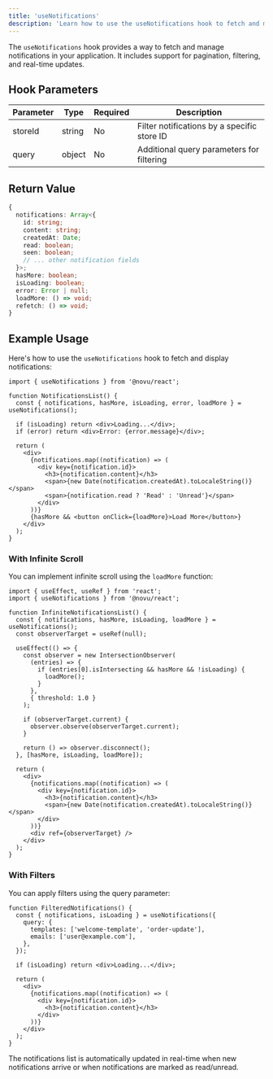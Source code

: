 ```yaml
---
title: 'useNotifications'
description: 'Learn how to use the useNotifications hook to fetch and manage notifications in your React application'
---
```



The `useNotifications` hook provides a way to fetch and manage notifications in your application. It includes support for pagination, filtering, and real-time updates.

## Hook Parameters

| Parameter | Type   | Required | Description                                 |
| --------- | ------ | -------- | ------------------------------------------- |
| storeId   | string | No       | Filter notifications by a specific store ID |
| query     | object | No       | Additional query parameters for filtering   |

## Return Value

```typescript
{
  notifications: Array<{
    id: string;
    content: string;
    createdAt: Date;
    read: boolean;
    seen: boolean;
    // ... other notification fields
  }>;
  hasMore: boolean;
  isLoading: boolean;
  error: Error | null;
  loadMore: () => void;
  refetch: () => void;
}
```

## Example Usage

Here's how to use the `useNotifications` hook to fetch and display notifications:

```tsx
import { useNotifications } from '@novu/react';

function NotificationsList() {
  const { notifications, hasMore, isLoading, error, loadMore } = useNotifications();

  if (isLoading) return <div>Loading...</div>;
  if (error) return <div>Error: {error.message}</div>;

  return (
    <div>
      {notifications.map((notification) => (
        <div key={notification.id}>
          <h3>{notification.content}</h3>
          <span>{new Date(notification.createdAt).toLocaleString()}</span>
          <span>{notification.read ? 'Read' : 'Unread'}</span>
        </div>
      ))}
      {hasMore && <button onClick={loadMore}>Load More</button>}
    </div>
  );
}
```

### With Infinite Scroll

You can implement infinite scroll using the `loadMore` function:

```tsx
import { useEffect, useRef } from 'react';
import { useNotifications } from '@novu/react';

function InfiniteNotificationsList() {
  const { notifications, hasMore, isLoading, loadMore } = useNotifications();
  const observerTarget = useRef(null);

  useEffect(() => {
    const observer = new IntersectionObserver(
      (entries) => {
        if (entries[0].isIntersecting && hasMore && !isLoading) {
          loadMore();
        }
      },
      { threshold: 1.0 }
    );

    if (observerTarget.current) {
      observer.observe(observerTarget.current);
    }

    return () => observer.disconnect();
  }, [hasMore, isLoading, loadMore]);

  return (
    <div>
      {notifications.map((notification) => (
        <div key={notification.id}>
          <h3>{notification.content}</h3>
          <span>{new Date(notification.createdAt).toLocaleString()}</span>
        </div>
      ))}
      <div ref={observerTarget} />
    </div>
  );
}
```

### With Filters

You can apply filters using the query parameter:

```tsx
function FilteredNotifications() {
  const { notifications, isLoading } = useNotifications({
    query: {
      templates: ['welcome-template', 'order-update'],
      emails: ['user@example.com'],
    },
  });

  if (isLoading) return <div>Loading...</div>;

  return (
    <div>
      {notifications.map((notification) => (
        <div key={notification.id}>
          <h3>{notification.content}</h3>
        </div>
      ))}
    </div>
  );
}
```

<Callout type="info">
  The notifications list is automatically updated in real-time when new notifications arrive or when
  notifications are marked as read/unread.
</Callout>
